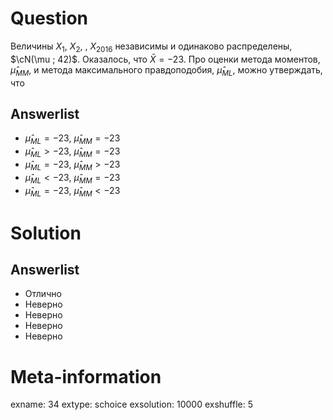 Question
========
  Величины $X_1$, $X_2$, \ldots, $X_{2016}$ независимы и одинаково распределены, $\cN(\mu ; 42)$. Оказалось, что $\bar X =  -23$. Про оценки метода моментов, $\hat \mu_{MM}$, и метода максимального правдоподобия, $\hat \mu_{ML}$, можно утверждать, что

Answerlist
----------
*  $\hat \mu_{ML} = -23$, $\hat\mu_{MM} = -23$
*  $\hat \mu_{ML} > -23$, $\hat\mu_{MM} = -23$
*  $\hat \mu_{ML} = -23$, $\hat\mu_{MM} > -23$
*  $\hat \mu_{ML} < -23$, $\hat\mu_{MM} = -23$
*  $\hat \mu_{ML} = -23$, $\hat\mu_{MM} < -23$

Solution
========

Answerlist
----------
*  Отлично
*  Неверно
*  Неверно
*  Неверно
*  Неверно

Meta-information
================
exname: 34
extype: schoice
exsolution: 10000
exshuffle: 5
